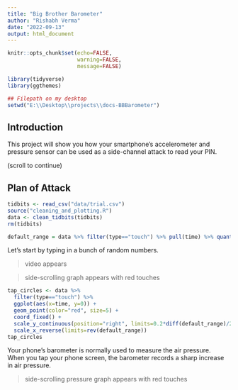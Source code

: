 ```yaml
---
title: "Big Brother Barometer"
author: "Rishabh Verma"
date: "2022-09-13"
output: html_document
---
```


```r
knitr::opts_chunk$set(echo=FALSE,
                      warning=FALSE,
                      message=FALSE)

library(tidyverse)
library(ggthemes)

## Filepath on my desktop
setwd("E:\\Desktop\\projects\\docs-BBBarometer")
```

## Introduction


This project will show you how your smartphone's accelerometer and pressure sensor can be used as a side-channel attack to read your PIN. 

(scroll to continue)

## Plan of Attack

```r
tidbits <- read_csv("data/trial.csv")
source("cleaning_and_plotting.R")
data <- clean_tidbits(tidbits)
rm(tidbits)

default_range = data %>% filter(type=="touch") %>% pull(time) %>% quantile(c(0.1,0.2))
```

Let's start by typing in a bunch of random numbers.  

> video appears  

> side-scrolling graph appears with red touches


```r
tap_circles <- data %>%
  filter(type=="touch") %>%
  ggplot(aes(x=time, y=0)) +
  geom_point(color="red", size=5) +
  coord_fixed() +
  scale_y_continuous(position="right", limits=0.2*diff(default_range)/2*c(-1,1)) +
  scale_x_reverse(limits=rev(default_range))
tap_circles
```


Your phone's barometer is normally used to measure the air pressure.  
When you tap your phone screen, the barometer records a sharp increase in air pressure.  

> side-scrolling pressure graph appears with red touches









